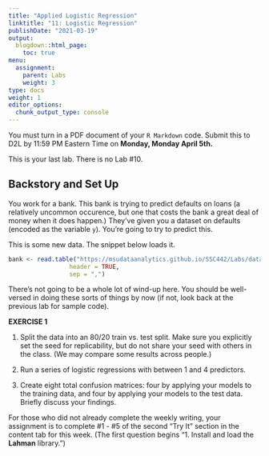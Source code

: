 ```yaml
---
title: "Applied Logistic Regression"
linktitle: "11: Logistic Regression"
publishDate: "2021-03-19"
output:
  blogdown::html_page:
    toc: true
menu:
  assignment:
    parent: Labs
    weight: 3
type: docs
weight: 1
editor_options:
  chunk_output_type: console
---
```


:::fyi
 
You must turn in a PDF document of your `R Markdown` code. Submit this to D2L by 11:59 PM Eastern Time on **Monday, Monday April 5th.**

This is your last lab. There is no Lab #10.

:::

## Backstory and Set Up
You work for a bank. This bank is trying to predict defaults on loans (a relatively uncommon occurence, but one that costs the bank a great deal of money when it does happen.) They've given you a dataset on defaults (encoded as the variable `y`). You're going to try to predict this.

This is some new data. The snippet below loads it.

```r

bank <- read.table("https://msudataanalytics.github.io/SSC442/Labs/data/bank.csv",
                 header = TRUE,
                 sep = ",")
```

There's not going to be a whole lot of wind-up here. You should be well-versed in doing these sorts of things by now (if not, look back at the previous lab for sample code).

:::fyi

__EXERCISE 1__

1. Split the data into an 80/20 train vs. test split. Make sure you explicitly set the seed for replicability, but do not share your seed with others in the class. (We may compare some results across people.)

2. Run a series of logistic regressions with between 1 and 4 predictors.

3. Create eight total confusion matrices: four by applying your models to the training data, and four by applying your models to the test data. Briefly discuss your findings.

:::


For those who did not already complete the weekly writing, your assignment is to complete \#1 - \#5 of the second "Try It" section in the content tab for this week. (The first question begins "1. Install and load the __Lahman__ library.")
